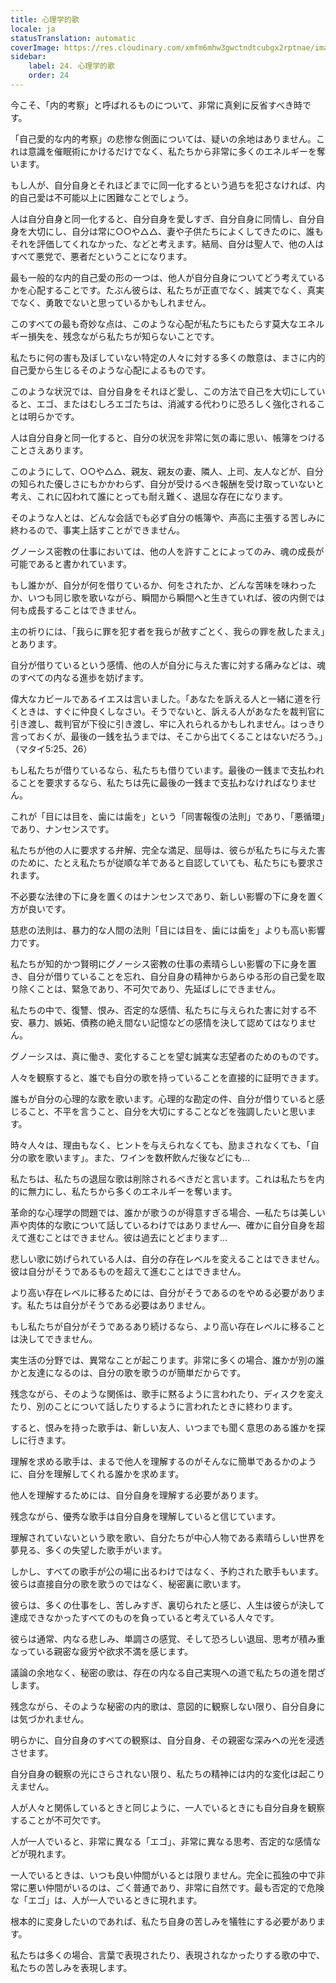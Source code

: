 ```yaml
---
title: 心理学的歌
locale: ja
statusTranslation: automatic
coverImage: https://res.cloudinary.com/xmfm6mhw3gwctndtcubgx2rptnae/image/upload/v1740468922/small_cover_tratado_de_psicologia_revolucionaria_a4c0dca4e0.webp
sidebar:
    label: 24. 心理学的歌
    order: 24
---
```

今こそ、「内的考察」と呼ばれるものについて、非常に真剣に反省すべき時です。

「自己愛的な内的考察」の悲惨な側面については、疑いの余地はありません。これは意識を催眠術にかけるだけでなく、私たちから非常に多くのエネルギーを奪います。

もし人が、自分自身とそれほどまでに同一化するという過ちを犯さなければ、内的自己愛は不可能以上に困難なことでしょう。

人は自分自身と同一化すると、自分自身を愛しすぎ、自分自身に同情し、自分自身を大切にし、自分は常に○○や△△、妻や子供たちによくしてきたのに、誰もそれを評価してくれなかった、などと考えます。結局、自分は聖人で、他の人はすべて悪党で、悪者だということになります。

最も一般的な内的自己愛の形の一つは、他人が自分自身についてどう考えているかを心配することです。たぶん彼らは、私たちが正直でなく、誠実でなく、真実でなく、勇敢でないと思っているかもしれません。

このすべての最も奇妙な点は、このような心配が私たちにもたらす莫大なエネルギー損失を、残念ながら私たちが知らないことです。

私たちに何の害も及ぼしていない特定の人々に対する多くの敵意は、まさに内的自己愛から生じるそのような心配によるものです。

このような状況では、自分自身をそれほど愛し、この方法で自己を大切にしていると、エゴ、またはむしろエゴたちは、消滅する代わりに恐ろしく強化されることは明らかです。

人は自分自身と同一化すると、自分の状況を非常に気の毒に思い、帳簿をつけることさえあります。

このようにして、○○や△△、親友、親友の妻、隣人、上司、友人などが、自分の知られた優しさにもかかわらず、自分が受けるべき報酬を受け取っていないと考え、これに囚われて誰にとっても耐え難く、退屈な存在になります。

そのような人とは、どんな会話でも必ず自分の帳簿や、声高に主張する苦しみに終わるので、事実上話すことができません。

グノーシス密教の仕事においては、他の人を許すことによってのみ、魂の成長が可能であると書かれています。

もし誰かが、自分が何を借りているか、何をされたか、どんな苦味を味わったか、いつも同じ歌を歌いながら、瞬間から瞬間へと生きていれば、彼の内側では何も成長することはできません。

主の祈りには、「我らに罪を犯す者を我らが赦すごとく、我らの罪を赦したまえ」とあります。

自分が借りているという感情、他の人が自分に与えた害に対する痛みなどは、魂のすべての内なる進歩を妨げます。

偉大なカビールであるイエスは言いました。「あなたを訴える人と一緒に道を行くときは、すぐに仲良くしなさい。そうでないと、訴える人があなたを裁判官に引き渡し、裁判官が下役に引き渡し、牢に入れられるかもしれません。はっきり言っておくが、最後の一銭を払うまでは、そこから出てくることはないだろう。」（マタイ5:25、26）

もし私たちが借りているなら、私たちも借りています。最後の一銭まで支払われることを要求するなら、私たちは先に最後の一銭まで支払わなければなりません。

これが「目には目を、歯には歯を」という「同害報復の法則」であり、「悪循環」であり、ナンセンスです。

私たちが他の人に要求する弁解、完全な満足、屈辱は、彼らが私たちに与えた害のために、たとえ私たちが従順な羊であると自認していても、私たちにも要求されます。

不必要な法律の下に身を置くのはナンセンスであり、新しい影響の下に身を置く方が良いです。

慈悲の法則は、暴力的な人間の法則「目には目を、歯には歯を」よりも高い影響力です。

私たちが知的かつ賢明にグノーシス密教の仕事の素晴らしい影響の下に身を置き、自分が借りていることを忘れ、自分自身の精神からあらゆる形の自己愛を取り除くことは、緊急であり、不可欠であり、先延ばしにできません。

私たちの中で、復讐、恨み、否定的な感情、私たちに与えられた害に対する不安、暴力、嫉妬、債務の絶え間ない記憶などの感情を決して認めてはなりません。

グノーシスは、真に働き、変化することを望む誠実な志望者のためのものです。

人々を観察すると、誰でも自分の歌を持っていることを直接的に証明できます。

誰もが自分の心理的な歌を歌います。心理的な勘定の件、自分が借りていると感じること、不平を言うこと、自分を大切にすることなどを強調したいと思います。

時々人々は、理由もなく、ヒントを与えられなくても、励まされなくても、「自分の歌を歌います」。また、ワインを数杯飲んだ後などにも...

私たちは、私たちの退屈な歌は削除されるべきだと言います。これは私たちを内的に無力にし、私たちから多くのエネルギーを奪います。

革命的な心理学の問題では、誰かが歌うのが得意すぎる場合、—私たちは美しい声や肉体的な歌について話しているわけではありません—、確かに自分自身を超えて進むことはできません。彼は過去にとどまります...

悲しい歌に妨げられている人は、自分の存在レベルを変えることはできません。彼は自分がそうであるものを超えて進むことはできません。

より高い存在レベルに移るためには、自分がそうであるのをやめる必要があります。私たちは自分がそうである必要はありません。

もし私たちが自分がそうであるあり続けるなら、より高い存在レベルに移ることは決してできません。

実生活の分野では、異常なことが起こります。非常に多くの場合、誰かが別の誰かと友達になるのは、自分の歌を歌うのが簡単だからです。

残念ながら、そのような関係は、歌手に黙るように言われたり、ディスクを変えたり、別のことについて話したりするように言われたときに終わります。

すると、恨みを持った歌手は、新しい友人、いつまでも聞く意思のある誰かを探しに行きます。

理解を求める歌手は、まるで他人を理解するのがそんなに簡単であるかのように、自分を理解してくれる誰かを求めます。

他人を理解するためには、自分自身を理解する必要があります。

残念ながら、優秀な歌手は自分自身を理解していると信じています。

理解されていないという歌を歌い、自分たちが中心人物である素晴らしい世界を夢見る、多くの失望した歌手がいます。

しかし、すべての歌手が公の場に出るわけではなく、予約された歌手もいます。彼らは直接自分の歌を歌うのではなく、秘密裏に歌います。

彼らは、多くの仕事をし、苦しみすぎ、裏切られたと感じ、人生は彼らが決して達成できなかったすべてのものを負っていると考えている人々です。

彼らは通常、内なる悲しみ、単調さの感覚、そして恐ろしい退屈、思考が積み重なっている親密な疲労や欲求不満を感じます。

議論の余地なく、秘密の歌は、存在の内なる自己実現への道で私たちの道を閉ざします。

残念ながら、そのような秘密の内的歌は、意図的に観察しない限り、自分自身には気づかれません。

明らかに、自分自身のすべての観察は、自分自身、その親密な深みへの光を浸透させます。

自分自身の観察の光にさらされない限り、私たちの精神には内的な変化は起こりえません。

人が人々と関係しているときと同じように、一人でいるときにも自分自身を観察することが不可欠です。

人が一人でいると、非常に異なる「エゴ」、非常に異なる思考、否定的な感情などが現れます。

一人でいるときは、いつも良い仲間がいるとは限りません。完全に孤独の中で非常に悪い仲間がいるのは、ごく普通であり、非常に自然です。最も否定的で危険な「エゴ」は、人が一人でいるときに現れます。

根本的に変身したいのであれば、私たち自身の苦しみを犠牲にする必要があります。

私たちは多くの場合、言葉で表現されたり、表現されなかったりする歌の中で、私たちの苦しみを表現します。
